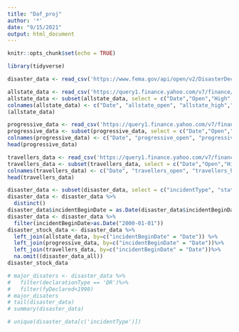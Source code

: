 ---
title: "Daf_proj"
author: '*'
date: "9/15/2021"
output: html_document
---

```{r setup, include=FALSE}
knitr::opts_chunk$set(echo = TRUE)
```

```{r import library}
library(tidyverse)
```

```{r}
disaster_data <- read_csv('https://www.fema.gov/api/open/v2/DisasterDeclarationsSummaries.csv')
```

```{r}
allstate_data <- read_csv('https://query1.finance.yahoo.com/v7/finance/download/ALL?period1=944006400&period2=1631664000&interval=1d&events=history&includeAdjustedClose=true')
allstate_data <- subset(allstate_data, select = c("Date","Open","High","Low","Close"))
colnames(allstate_data) <- c("Date", "allstate_open", "allstate_high","allstate_low","allstate_close")
(allstate_data)
```

```{r}
progressive_data <- read_csv('https://query1.finance.yahoo.com/v7/finance/download/PGR?period1=944006400&period2=1631664000&interval=1d&events=history&includeAdjustedClose=true')
progressive_data <- subset(progressive_data, select = c("Date","Open","High","Low","Close"))
colnames(progressive_data) <- c("Date", "progressive_open", "progressive_high","progressive_low","progressive_close")
head(progressive_data)
```

```{r}
travellers_data <- read_csv('https://query1.finance.yahoo.com/v7/finance/download/TRV?period1=944006400&period2=1631664000&interval=1d&events=history&includeAdjustedClose=true')
travellers_data <- subset(travellers_data, select = c("Date","Open","High","Low","Close"))
colnames(travellers_data) <- c("Date", "travellers_open", "travellers_high","travellers_low","travellers_close")
head(travellers_data)
```

```{r}
disaster_data <- subset(disaster_data, select = c("incidentType", "state", "declarationType","fyDeclared", "declarationDate", "incidentBeginDate", "incidentEndDate", "disasterCloseoutDate"))
disaster_data <- disaster_data %>%
  distinct()
disaster_data$incidentBeginDate = as.Date(disaster_data$incidentBeginDate)
disaster_data <- disaster_data %>%
  filter(incidentBeginDate>as.Date("2000-01-01"))
disaster_stock_data <- disaster_data %>% 
  left_join(allstate_data, by=c("incidentBeginDate" = "Date")) %>%
  left_join(progressive_data, by=c("incidentBeginDate" = "Date"))%>%
  left_join(travellers_data, by=c("incidentBeginDate" = "Date"))%>%
  na.omit((disaster_data_all))
disaster_stock_data
```

```{r}
# major_disaters <- disaster_data %>%
#   filter(declarationType == 'DR')%>%
#   filter(fyDeclared<1990)
# major_disaters
# tail(disaster_data)
# summary(disaster_data)

```
```{r}
# unique(disaster_data[c('incidentType')])
```

```{r}

```


